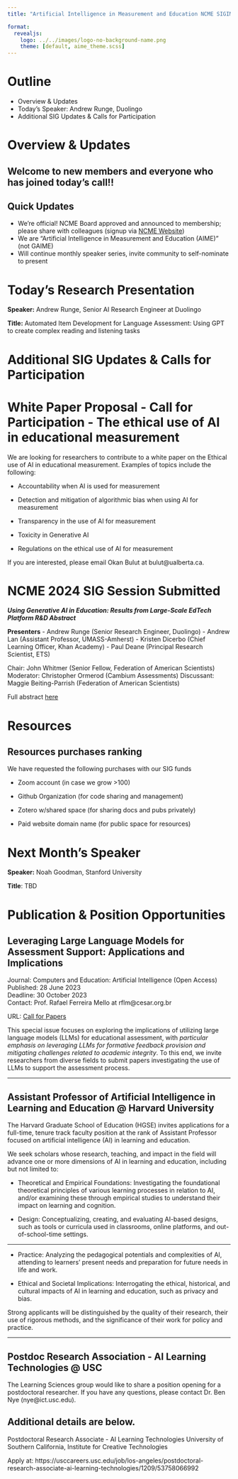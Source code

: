 ```yaml
---
title: "Artificial Intelligence in Measurement and Education NCME SIGIMIE Meeting"

format: 
  revealjs:
    logo: ../../images/logo-no-background-name.png
    theme: [default, aime_theme.scss]
---
```


# Outline
-   Overview & Updates
-   Today's Speaker: Andrew Runge, Duolingo
-   Additional SIG Updates & Calls for Participation 

# Overview & Updates

## Welcome to new members and everyone who has joined today's call!!

## Quick Updates

-   We're official! NCME Board approved and announced to membership; please share with colleagues (signup via [NCME Website](https://www.ncme.org/community/ncme-sigimie/aime))
-   We are "Artificial Intelligence in Measurement and Education (AIME)" (not GAIME)
-   Will continue monthly speaker series, invite community to self-nominate to present

# Today's Research Presentation

**Speaker:** Andrew Runge, Senior AI Research Engineer at Duolingo

**Title:** Automated Item Development for Language Assessment: Using GPT to create complex reading and listening tasks

# Additional SIG Updates & Calls for Participation 



# White Paper Proposal - Call for Participation - The ethical use of AI in educational measurement

We are looking for researchers to contribute to a white paper on the Ethical use of AI in educational measurement. Examples of topics include the following:

-  Accountability when AI is used for measurement

-  Detection and mitigation of algorithmic bias when using AI for measurement

-  Transparency in the use of AI for measurement

-  Toxicity in Generative AI

-  Regulations on the ethical use of AI for measurement 

If you are interested, please email Okan Bulut at bulut\@ualberta.ca.

# NCME 2024 SIG Session Submitted  {.scrollable}

***Using Generative AI in Education: Results from Large-Scale EdTech Platform R&D
Abstract***

**Presenters** 
- Andrew Runge (Senior Research Engineer, Duolingo)
- Andrew Lan (Assistant Professor, UMASS-Amherst) 
- Kristen Dicerbo (Chief Learning Officer, Khan Academy) 
- Paul Deane (Principal Research Scientist, ETS) 

Chair: John Whitmer (Senior Fellow, Federation of American Scientists)
Moderator: Christopher Ormerod (Cambium Assessments) 
Discussant: Maggie Beiting-Parrish (Federation of American Scientists) 

Full abstract [here](https://docs.google.com/document/d/1zCSfRlUlJS6hiXhLQY6fZHsEoyxY5jkhcfu-wkzRK6w/edit)

# Resources

## Resources purchases ranking

We have requested the following purchases with our SIG funds

-   Zoom account (in case we grow >100)

-   Github Organization (for code sharing and management)

-   Zotero w/shared space (for sharing docs and pubs privately)

-   Paid website domain name (for public space for resources)

# Next Month's Speaker

**Speaker:** Noah Goodman, Stanford University

**Title**: TBD

# Publication & Position Opportunities

## **Leveraging Large Language Models for Assessment Support: Applications and Implications**

Journal: Computers and Education: Artificial Intelligence (Open Access)\
Published: 28 June 2023\
Deadline: 30 October 2023\
Contact: Prof. Rafael Ferreira Mello at rflm\@cesar.org.br

URL: [Call for Papers](https://www.sciencedirect.com/journal/computers-and-education-artificial-intelligence/about/call-for-papers#leveraging-large-language-models-for-assessment-support-applications-and-implications)

This special issue focuses on exploring the implications of utilizing large language models (LLMs) for educational assessment, with *particular emphasis on leveraging LLMs for formative feedback provision and mitigating challenges related to academic integrity*. To this end, we invite researchers from diverse fields to submit papers investigating the use of LLMs to support the assessment process.

---

## Assistant Professor of Artificial Intelligence in Learning and Education @ Harvard University 

The Harvard Graduate School of Education (HGSE) invites applications for a full-time, tenure track faculty position at the rank of Assistant Professor focused on artificial intelligence (AI) in learning and education.

We seek scholars whose research, teaching, and impact in the field will advance one or more dimensions of AI in learning and education, including but not limited to:

- Theoretical and Empirical Foundations: Investigating the foundational theoretical principles of various learning processes in relation to AI, and/or examining these through empirical studies to understand their impact on learning and cognition.

- Design: Conceptualizing, creating, and evaluating AI-based designs, such as tools or curricula used in classrooms, online platforms, and out-of-school-time settings.

---

- Practice: Analyzing the pedagogical potentials and complexities of AI, attending to learners’ present needs and preparation for future needs in life and work.

- Ethical and Societal Implications: Interrogating the ethical, historical, and cultural impacts of AI in learning and education, such as privacy and bias.

Strong applicants will be distinguished by the quality of their research, their use of rigorous methods, and the significance of their work for policy and practice.

---

## Postdoc Research Association - AI Learning Technologies @ USC

The Learning Sciences group would like to share a position opening for a postdoctoral researcher. If you have any questions, please contact Dr. Ben Nye (nye@ict.usc.edu).

Additional details are below.
--------------------------------------------------------------------------------
Postdoctoral Research Associate - AI Learning Technologies
University of Southern California, Institute for Creative Technologies

Apply at: https://usccareers.usc.edu/job/los-angeles/postdoctoral-research-associate-ai-learning-technologies/1209/53758066992
